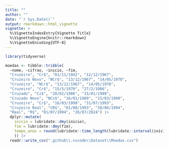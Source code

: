 ```yaml
---
title: ""
author: ""
date: "`r Sys.Date()`"
output: rmarkdown::html_vignette
vignette: >
  %\VignetteIndexEntry{Vignette Title}
  %\VignetteEngine{knitr::rmarkdown}
  %\VignetteEncoding{UTF-8}
---
```


```r
library(tidyverse)
```

```r
moedas <- tibble::tribble(
  ~nome, ~cifrao, ~inicio, ~fim,
  "Cruzeiro", "Cr$", "01/11/1942", "12/12/1967",
  "Cruzeiro Novo", "NCr$", "13/12/1967", "14/05/1970",
  "Cruzeiro", "NCr$", "13/12/1967", "14/05/1970",
  "Cruzeiro", "Cr$", "15/5/1970", "27/2/1986",
  "Cruzado", "Cz$", "28/02/1986", "15/01/1989",
  "Cruzado Novo", "NCz$", "16/01/1989", "15/03/1990",
  "Cruzeiro", "Cr$", "16/03/1990", "31/07/1993",
  "Cruzeiro Real", "CR$", "01/08/1993", "30/06/1994",
  "Real", "R$", "01/07/1994", "26/07/2024") |>
  dplyr::mutate(
    inicio = lubridate::dmy(inicio),
    fim = lubridate::dmy(fim),
    tempo_anos = round(lubridate::time_length(lubridate::interval(inicio, fim), "years")
    )) |> 
  readr::write_csv(".github\\.vscode\\Dataset\\Moedas.csv")
```